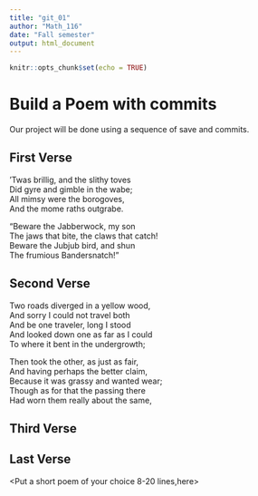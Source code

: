 ---
title: "git_01"
author: "Math_116"
date: "Fall semester"
output: html_document
---

```{r setup, include=FALSE}
knitr::opts_chunk$set(echo = TRUE)
```
# Build a Poem with commits
Our project will be done using a sequence of save and commits.

## First Verse 
‘Twas brillig, and the slithy toves    
   Did gyre and gimble in the wabe;   
All mimsy were the borogoves,    
   And the mome raths outgrabe.   

“Beware the Jabberwock, my son    
   The jaws that bite, the claws that catch!   
Beware the Jubjub bird, and shun    
   The frumious Bandersnatch!”   

## Second Verse
Two roads diverged in a yellow wood,  
And sorry I could not travel both  
And be one traveler, long I stood  
And looked down one as far as I could  
To where it bent in the undergrowth;  

Then took the other, as just as fair,  
And having perhaps the better claim,  
Because it was grassy and wanted wear;  
Though as for that the passing there  
Had worn them really about the same,  

## Third Verse
<Put the first two verses of The Walrus and the Carpenter here>

## Last Verse
<Put a short poem of your choice 8-20 lines,here>
